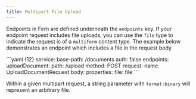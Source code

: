 ```yaml
---
title: Multipart File Upload
---
```


Endpoints in Fern are defined underneath the `endpoints` key. If your endpoint request includes file uploads, you can use the `file` type to indicate the request is of a `multiform` content type. The example below demonstrates an endpoint which includes a file in the request body. 

<CodeBlock title="document.yml">
```yaml {12}
service:
  base-path: /documents
  auth: false
  endpoints:
    uploadDocument:
      path: /upload
      method: POST
      request:
        name: UploadDocumentRequest
        body:
          properties:
            file: file
```
</CodeBlock>

Within a given multipart request, a string parameter with `format:binary` will represent an arbitrary file.